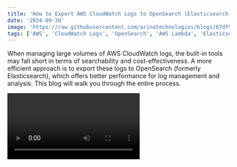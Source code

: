 ```yaml
---
title: 'How to Export AWS CloudWatch Logs to OpenSearch (Elasticsearch): Step-by-Step  Tutorial'
date: '2024-09-30'
image: 'https://raw.githubusercontent.com/arinatechnologies/blogs/67df9dc4bced3a13eb9680bcf55b4b4fe609310a/images/cloudwatch-opensearch.webp'
tags: ['AWS', 'CloudWatch Logs', 'OpenSearch', 'AWS Lambda', 'Elasticsearch','IAM']
---
```

When managing large volumes of AWS CloudWatch logs, the built-in tools may fall short in terms of searchability and cost-effectiveness. A more efficient approach is to export these logs to OpenSearch (formerly Elasticsearch), which offers better performance for log management and analysis. This blog will walk you through the entire process.

<Video id="-OQsVT9GwqI" title="How to Export AWS CloudWatch Logs to OpenSearch(Elasticsearch) Integration:A Complete Guide "/>

## Step 1: Create an OpenSearch Cluster
1. **Go to AWS Console**: Navigate to the OpenSearch Service.
2. **Create a Domain**:
![Domain](https://raw.githubusercontent.com/arinatechnologies/blogs/016fe3536c346a5b1b759ae7c515d82a11e08f5b/images/cloudwatchlog-opensearch/create%20domain.webp)
   - Click on “Create Domain.”
   - Choose “Standard Create” instead of “Easy Create” to avoid unnecessary nodes.
3. **Select Domain Configuration**:
   - For a demo, select “Dev/Test.”
![Dev/Test](https://raw.githubusercontent.com/arinatechnologies/blogs/016fe3536c346a5b1b759ae7c515d82a11e08f5b/images/cloudwatchlog-opensearch/dev%20test.webp)  
   - Choose a general-purpose instance type like the M5 family for performance.
   - Choose the storage settings: `gp3` and size (e.g., 10 GB).
   - Select “Public Access” temporarily for easier setup (but always use VPC access in production).
4. **Set Security Settings**:
   - Set up an IAM master user for OpenSearch.
   - Assign a tag to the domain to make it easier to track.
5. **Create the Domain**: Wait for the domain to become active (this can take up to 30 minutes).

## Step 2: Configure CloudWatch Log Group
1. **Go to CloudWatch Logs**:
![CloudWatch Logs](https://raw.githubusercontent.com/arinatechnologies/blogs/016fe3536c346a5b1b759ae7c515d82a11e08f5b/images/cloudwatchlog-opensearch/cloudwatch%20log.webp)
   - Select the log group you want to export.
2. **Create a Subscription Filter**:
![subscription filter](https://raw.githubusercontent.com/arinatechnologies/blogs/2edfee2f12f4b94d534c9dd5aeed99463eb7b12e/images/cloudwatchlog-opensearch/subscption%20filter.webp)
   - Choose “OpenSearch” as the destination.
   - Link the subscription filter to your OpenSearch domain created earlier.

## Step 3: Create a Lambda Role
![IAM Console](https://raw.githubusercontent.com/arinatechnologies/blogs/016fe3536c346a5b1b759ae7c515d82a11e08f5b/images/cloudwatchlog-opensearch/IAM%20role.webp)
1. **Go to IAM Console**:
![role for Lambda](https://raw.githubusercontent.com/arinatechnologies/blogs/016fe3536c346a5b1b759ae7c515d82a11e08f5b/images/cloudwatchlog-opensearch/lamba%20role%20created.webp)  
   - Create a role for Lambda.
![AWS Lambda service](https://raw.githubusercontent.com/arinatechnologies/blogs/016fe3536c346a5b1b759ae7c515d82a11e08f5b/images/cloudwatchlog-opensearch/lambda%20service%20choose.webp)  
   - Choose the AWS Lambda service.
2. **Attach VPC and OpenSearch Permissions**:
   - Add AWSLambdaVPCAccessExecutionRole policy .
3. **Add Inline Policy**:
![Inline Policy](https://raw.githubusercontent.com/arinatechnologies/blogs/016fe3536c346a5b1b759ae7c515d82a11e08f5b/images/cloudwatchlog-opensearch/inline%20policy.webp)  
   - Create an inline policy allowing OpenSearch access (index permissions, bulk data access, etc.).

Following policy shows example, where it is recommended to narrow the policy from es:* only to required permission.

```
{
    "Version": "2012-10-17",
    "Statement": [
        {
            "Sid": "OpensearchAccess",
            "Effect": "Allow",
            "Action": "es:*",
            "Resource": "arn:aws:es:us-east-1:<account-id>:domain/<cluster-name>"
        }
    ]
}
```

The role should look like below:


4. **Save the Role**: Ensure the role is configured properly with access to both OpenSearch and CloudWatch logs.

## Step 4: Edit the Lambda Function
![Lambda Function](https://raw.githubusercontent.com/arinatechnologies/blogs/2edfee2f12f4b94d534c9dd5aeed99463eb7b12e/images/cloudwatchlog-opensearch/lamba%20role%20created.webp)

1. **Edit the Lambda Code**:
   - Update the code to handle exporting CloudWatch logs to specific OpenSearch indices. Modify the default index name and ensure it handles the log data properly.


![Managing Users and Permissions](https://raw.githubusercontent.com/arinatechnologies/blogs/2edfee2f12f4b94d534c9dd5aeed99463eb7b12e/images/cloudwatchlog-opensearch/permission.webp)
2. **Modify Lambda for Multiple Log Groups**:
   - If you have multiple log groups, modify the Lambda function code to create separate indices for each log group.
   - Update the code to check the log group name and route it to a specific index in OpenSearch.
3. **Deploy the Updates**: Ensure the Lambda function properly handles log exports from multiple log groups.

In function transform(payload)  around line 52, update to add additional log groups or change the index name, as shown:

```
function transform(payload) {
    if (payload.messageType === 'CONTROL_MESSAGE') {
        return null;
    }

    var bulkRequestBody = '';

    payload.logEvents.forEach(function(logEvent) {
        var timestamp = new Date(1 * logEvent.timestamp);
        
        // Initialize indexName variable
        var indexName;

        // index name format: cwl-YYYY.MM.DD
        if (payload.logGroup === '<log-group-1>') {
            indexName = [
                'cw-log-group-1-' + timestamp.getUTCFullYear(), // year
                ('0' + (timestamp.getUTCMonth() + 1)).slice(-2),   // month
                ('0' + timestamp.getUTCDate()).slice(-2)           // day
            ].join('.');

        }

        else {
            // index name format: cw-trans-ext-trig-YYYY.MM.DD
            indexName = [
                'cw-all-other-logs-' + timestamp.getUTCFullYear(), // year
                ('0' + (timestamp.getUTCMonth() + 1)).slice(-2),   // month
                ('0' + timestamp.getUTCDate()).slice(-2)           // day
            ].join('.');
        }

        // var source = buildSource(logEvent.message, logEvent.extractedFields);
        var source = {};
        source['@id'] = logEvent.id;
        source['@timestamp'] = new Date(1 * logEvent.timestamp).toISOString();
        source['@message'] = logEvent.message;
        source['@owner'] = payload.owner;
        source['@log_group'] = payload.logGroup;
        source['@log_stream'] = payload.logStream;

        var action = { "index": {} };
        action.index._index = indexName;
        action.index._id = logEvent.id;

        bulkRequestBody += [
            JSON.stringify(action),
            JSON.stringify(source),
        ].join('\n') + '\n';
    });
    return bulkRequestBody;
}
```

3. **Deploy the Function**: Once the code is set up, deploy it and link it to your log group subscription.

## Step 5: Debugging and Monitoring

1. **Monitor Logs**:
   - In the CloudWatch Logs section, monitor the log groups for any issues.
   - Open the OpenSearch dashboard and check if the logs are properly flowing into the indices.
2. **Handle Common Errors**:
   - If no logs appear, check the Lambda function for errors.
     Where in line 12, you can update following line:

     ```
     var logFailedResponses = false;

     ```

   to 
     ```
     var logFailedResponses = true;
     ```
   - Ensure that the Lambda role has the correct permissions and that the OpenSearch cluster is properly configured.

# Steps for Dashboard

## Step 1: Set Up OpenSearch Users and Roles

1. **Create OpenSearch Users**:
![security section](https://raw.githubusercontent.com/arinatechnologies/blogs/016fe3536c346a5b1b759ae7c515d82a11e08f5b/images/cloudwatchlog-opensearch/security.webp)
   - In the OpenSearch dashboard, navigate to the security section.
   - Create a user for accessing logs.
2. **Assign Roles**:
![Assign Roles](https://raw.githubusercontent.com/arinatechnologies/blogs/016fe3536c346a5b1b759ae7c515d82a11e08f5b/images/cloudwatchlog-opensearch/permission.webp)
   - Create roles with index-level permissions (e.g., read-only, bulk, and monitoring).
![Map](https://raw.githubusercontent.com/arinatechnologies/blogs/016fe3536c346a5b1b759ae7c515d82a11e08f5b/images/cloudwatchlog-opensearch/map.webp)  
   - Map the roles to the created users.
3. **Test User Access**:
   - Log in as the user and ensure they can only access their assigned indices.

## Step 2: Test and Monitor

1. **Run Test Queries**:
![Dev Tools](https://raw.githubusercontent.com/arinatechnologies/blogs/016fe3536c346a5b1b759ae7c515d82a11e08f5b/images/cloudwatchlog-opensearch/run%20the%20quiery.webp)
   - Use OpenSearch Dev Tools to run queries against the imported log data.
   - Verify that the logs are properly indexed and searchable.
2. **Monitor Cluster Health**:
![CloudWatch Logs](https://raw.githubusercontent.com/arinatechnologies/blogs/016fe3536c346a5b1b759ae7c515d82a11e08f5b/images/cloudwatchlog-opensearch/monitor%20logs.webp)
   - Check the OpenSearch cluster status and ensure it remains healthy.
   - Add more nodes if necessary, especially in production environments, to ensure high availability and better performance.

## Conclusion

Exporting CloudWatch logs to OpenSearch offers improved search capabilities and better scalability. By following these steps, you can set up an efficient logging infrastructure that allows you to analyze large volumes of log data with ease.

#### [ Refer Cloud Consulting](https://www.arinatechnologies.com/consulting) <br/>
###### Ready to take your cloud infrastructure to the next level? Please reach out to us [ Contact Us](https://www.arinatechnologies.com/contact) <br/>
--- 